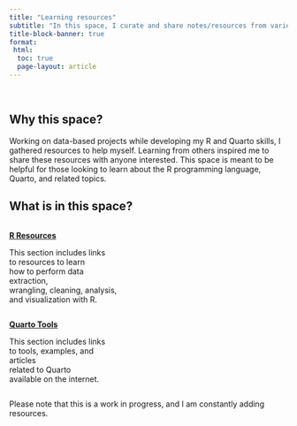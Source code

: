 ```yaml
---
title: "Learning resources"
subtitle: "In this space, I curate and share notes/resources from various sources."
title-block-banner: true
format: 
 html: 
  toc: true
  page-layout: article
---
```


<br>

## Why this space?

Working on data-based projects while developing my R and Quarto skills, I gathered resources to help myself. Learning from others inspired me to share these resources with anyone interested. This space is meant to be helpful for those looking to learn about the R programming language, Quarto, and related topics.

## What is in this space?

::: colums
::: {.column width="40%"}
[**R Resources**](https://cozminasecula.github.io/blog/notes/R-resources.html)\

This section includes links\
to resources to learn\
how to perform data extraction,\
wrangling, cleaning, analysis,\
and visualization with R.
:::

::: {.column width="40%"}
[**Quarto Tools**](https://cozminasecula.github.io/blog/notes/quarto-tools.html)\

This section includes links\
to tools, examples, and articles\
related to Quarto\
available on the internet.\
:::
:::

Please note that this is a work in progress, and I am constantly adding resources.
